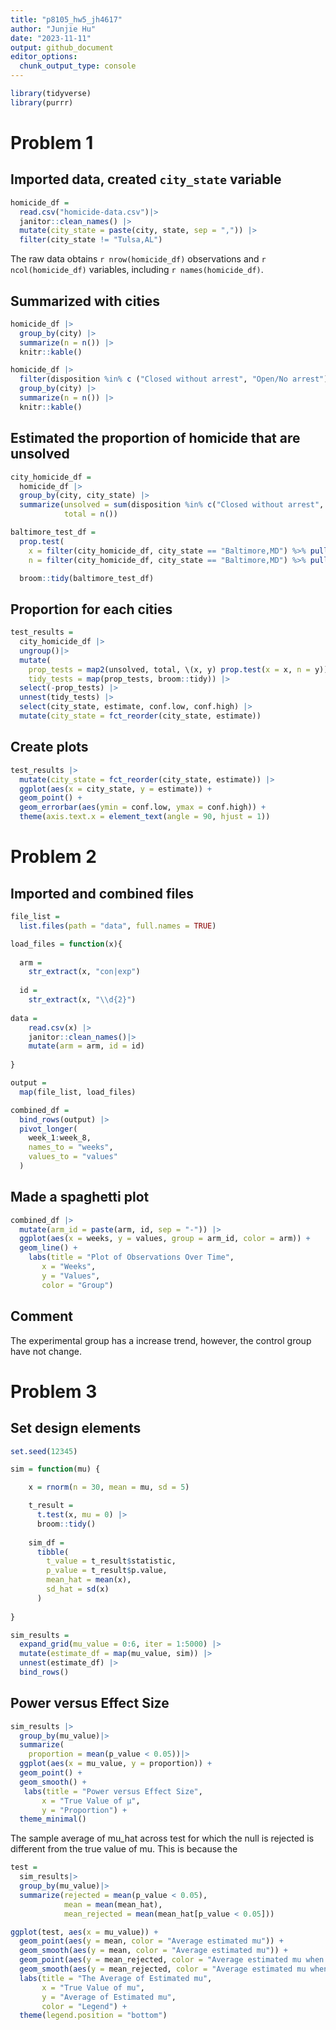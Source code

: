 ```yaml
---
title: "p8105_hw5_jh4617"
author: "Junjie Hu"
date: "2023-11-11"
output: github_document
editor_options: 
  chunk_output_type: console
---
```


```r
library(tidyverse)
library(purrr)
```

# Problem 1

## Imported data, created `city_state` variable
```r
homicide_df =
  read.csv("homicide-data.csv")|>
  janitor::clean_names() |>
  mutate(city_state = paste(city, state, sep = ",")) |>
  filter(city_state != "Tulsa,AL") 
```

The raw data obtains `r nrow(homicide_df)` observations and `r ncol(homicide_df)` variables, including `r names(homicide_df)`.

## Summarized with cities
```r
homicide_df |>
  group_by(city) |>
  summarize(n = n()) |>
  knitr::kable()

homicide_df |>
  filter(disposition %in% c ("Closed without arrest", "Open/No arrest")) |>
  group_by(city) |>
  summarize(n = n()) |>
  knitr::kable()
```

## Estimated the proportion of homicide that are unsolved
```r

city_homicide_df = 
  homicide_df |>
  group_by(city, city_state) |>
  summarize(unsolved = sum(disposition %in% c("Closed without arrest", "Open/No arrest")),
            total = n())

baltimore_test_df = 
  prop.test( 
    x = filter(city_homicide_df, city_state == "Baltimore,MD") %>% pull(unsolved),
    n = filter(city_homicide_df, city_state == "Baltimore,MD") %>% pull(total)) 

  broom::tidy(baltimore_test_df)

```

## Proportion for each cities
```r
test_results = 
  city_homicide_df |> 
  ungroup()|>
  mutate(
    prop_tests = map2(unsolved, total, \(x, y) prop.test(x = x, n = y)),
    tidy_tests = map(prop_tests, broom::tidy)) |> 
  select(-prop_tests) |>
  unnest(tidy_tests) |>
  select(city_state, estimate, conf.low, conf.high) |>
  mutate(city_state = fct_reorder(city_state, estimate))
```

## Create plots
```r
test_results |>
  mutate(city_state = fct_reorder(city_state, estimate)) |>
  ggplot(aes(x = city_state, y = estimate)) + 
  geom_point() + 
  geom_errorbar(aes(ymin = conf.low, ymax = conf.high)) + 
  theme(axis.text.x = element_text(angle = 90, hjust = 1))
```


# Problem 2

## Imported and combined files 
```r

file_list = 
  list.files(path = "data", full.names = TRUE) 

load_files = function(x){
  
  arm =
    str_extract(x, "con|exp")
  
  id = 
    str_extract(x, "\\d{2}")
  
data = 
    read.csv(x) |>
    janitor::clean_names()|>
    mutate(arm = arm, id = id)
    
}

output = 
  map(file_list, load_files) 

combined_df = 
  bind_rows(output) |>
  pivot_longer(
    week_1:week_8,
    names_to = "weeks",
    values_to = "values"
  )
```

## Made a spaghetti plot
```r
combined_df |>
  mutate(arm_id = paste(arm, id, sep = "-")) |>
  ggplot(aes(x = weeks, y = values, group = arm_id, color = arm)) +
  geom_line() +
    labs(title = "Plot of Observations Over Time",
       x = "Weeks",
       y = "Values",
       color = "Group")
```

## Comment
The experimental group has a increase trend, however, the control group have not change.


# Problem 3

## Set design elements
```r
set.seed(12345)

sim = function(mu) {

    x = rnorm(n = 30, mean = mu, sd = 5)

    t_result = 
      t.test(x, mu = 0) |>
      broom::tidy()
    
    sim_df =
      tibble(
        t_value = t_result$statistic,
        p_value = t_result$p.value,
        mean_hat = mean(x),
        sd_hat = sd(x)
      ) 
    
}

```


```r
sim_results = 
  expand_grid(mu_value = 0:6, iter = 1:5000) |> 
  mutate(estimate_df = map(mu_value, sim)) |> 
  unnest(estimate_df) |>
  bind_rows()

```


## Power versus Effect Size
```r
sim_results |>
  group_by(mu_value)|>
  summarize(
    proportion = mean(p_value < 0.05))|>
  ggplot(aes(x = mu_value, y = proportion)) +
  geom_point() +
  geom_smooth() +
   labs(title = "Power versus Effect Size",
       x = "True Value of μ",
       y = "Proportion") +
  theme_minimal()
```


The sample average of mu_hat across test for which the null is rejected is different from the true value of mu. This is because the 

```r
test = 
  sim_results|>
  group_by(mu_value)|>
  summarize(rejected = mean(p_value < 0.05),
            mean = mean(mean_hat),
            mean_rejected = mean(mean_hat[p_value < 0.05]))

ggplot(test, aes(x = mu_value)) +
  geom_point(aes(y = mean, color = "Average estimated mu")) +
  geom_smooth(aes(y = mean, color = "Average estimated mu")) +
  geom_point(aes(y = mean_rejected, color = "Average estimated mu when null is rejected")) +
  geom_smooth(aes(y = mean_rejected, color = "Average estimated mu when null is rejected")) +
  labs(title = "The Average of Estimated mu",
       x = "True Value of mu",
       y = "Average of Estimated mu",
       color = "Legend") +
  theme(legend.position = "bottom") 
```


